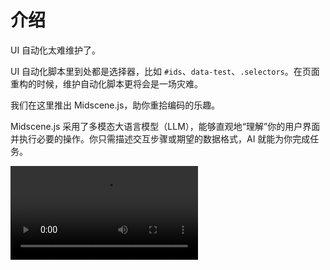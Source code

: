 # 介绍

UI 自动化太难维护了。

UI 自动化脚本里到处都是选择器，比如 `#ids`、`data-test`、`.selectors`。在页面重构的时候，维护自动化脚本更将会是一场灾难。

我们在这里推出 Midscene.js，助你重拾编码的乐趣。

Midscene.js 采用了多模态大语言模型（LLM），能够直观地“理解”你的用户界面并执行必要的操作。你只需描述交互步骤或期望的数据格式，AI 就能为你完成任务。

<video src="/introduce/ai-todo.mp4" controls/>

## 特性

### 开箱即用的大型语言模型 (LLM)

你可以直接使用公开可用的 LLM，例如 GPT-4，而不需要任何定制训练。只需 API Key 和 token 额度，你就能体验全新的编码体验。😀

### 通过 AI 执行交互、提取数据和断言

你可以使用 `.aiAction` 方法描述步骤并执行交互，使用 `.aiQuery` 从 UI 中提取数据，使用 `.aiAssert` 来执行断言。

比如：

```typescript
// 👀 输入关键字，执行搜索
// 注：尽管这是一个英文页面，你也可以用中文指令控制它
await ai('在搜索框输入 "Headphones" ，敲回车');

// 👀 找到列表里耳机相关的信息
const items = await aiQuery(
  '{itemTitle: string, price: Number}[], 找到列表里的商品标题和价格'
);

console.log("headphones in stock", items);
```

### 可视化报告

运行结束后，Midscene 会提供可视化报告和调试 Playground，可以非常方便地调试提示和 AI 的响应。所有的中间数据，例如查询（Query）、计划（Planning）和动作（Actions），都可以被可视化。

![](/report.gif)

你还可以在本地 Midscene Playground 中变更 prompt，调试报告中的内容。

![](/playground.png)

## Midscene 是如何运行的？

下图展示了 Midscene 的核心流程。

![](/flow.png)